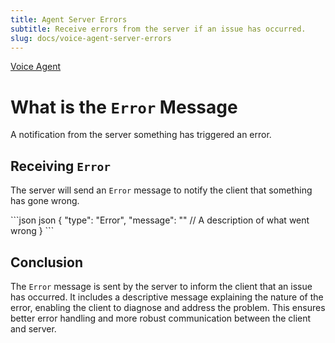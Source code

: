 ```yaml
---
title: Agent Server Errors
subtitle: Receive errors from the server if an issue has occurred.
slug: docs/voice-agent-server-errors
---
```



[Voice Agent](/docs/voice-agent)

# What is the `Error` Message

A notification from the server something has triggered an error.

## Receiving `Error`

The server will send an `Error` message to notify the client that something has gone wrong.

<CodeGroup>
  ```json json
  {
    "type": "Error",
    "message": "" // A description of what went wrong
  }
  ```
</CodeGroup>

## Conclusion

The `Error` message is sent by the server to inform the client that an issue has occurred. It includes a descriptive message explaining the nature of the error, enabling the client to diagnose and address the problem. This ensures better error handling and more robust communication between the client and server.

